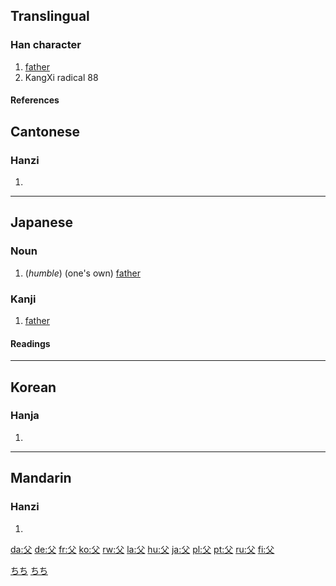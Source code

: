 ==Translingual==
===Han character===
{{Han char|rn=88|rad=父|as=00|sn=4|four=8040<sub>0</sub>|canj=金大 (CK)}}
# [[father]]
# KangXi radical 88
====References====
{{Han ref|kx=0690.010|dkj=19721|dj=1103.010|hdz=32039.010|uh=7236|ud=29238|bh=A4F7|bd=42231}}
==Cantonese==
===Hanzi===
{{yue-hanzi|jyut=|y=fu6}}
# {{defn|Cantonese}}

----
==Japanese==
===Noun===
[[Category:1000_Japanese_basic_words|ちち]]
{{ja-noun|k|hira=ちち|rom=chichi}}
# (''humble'') (one's own) [[father]]
[[Category:ja:Family|ちち]]
===Kanji===
{{ja-kanji|grade=2|rs=父00}}
# [[father]] 
====Readings====
{{ja-readings|on=[[ふ]] (fu), [[ほ]] (ho)|kun=[[ちち]] (chichi)}}
----
==Korean==
===Hanja===
{{ko-hanja|hangeul=[[부]], [[보]]|eumhun=아비|rv=bu, bo|mr=pu, po|y=pu, po}}
# {{defn|Korean}}
----
==Mandarin==
===Hanzi===
{{cmn-hanzi|pin=[[fù]] (fu4)|wg=fu<sup>4</sup>}}
# {{defn|Mandarin}}

[[da:父]]
[[de:父]]
[[fr:父]]
[[ko:父]]
[[rw:父]]
[[la:父]]
[[hu:父]]
[[ja:父]]
[[pl:父]]
[[pt:父]]
[[ru:父]]
[[fi:父]]